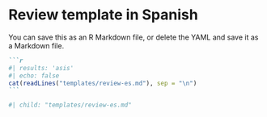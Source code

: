 # Review template in Spanish {#reviewtemplatees}

You can save this as an R Markdown file, or delete the YAML and save it as a Markdown file.

::: {.content-hidden when-format="pdf"}
````markdown
```r
#| results: 'asis'
#| echo: false
cat(readLines("templates/review-es.md"), sep = "\n")
```
````
:::

::: {.content-visible when-format="pdf"}
```r
#| child: "templates/review-es.md"

```
:::

